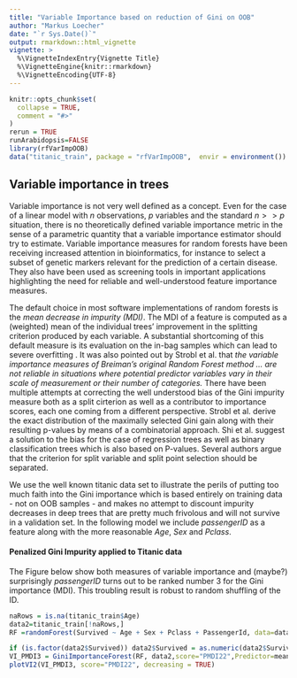---
title: "Variable Importance based on reduction of Gini on OOB"
author: "Markus Loecher"
date: "`r Sys.Date()`"
output: rmarkdown::html_vignette
vignette: >
  %\VignetteIndexEntry{Vignette Title}
  %\VignetteEngine{knitr::rmarkdown}
  %\VignetteEncoding{UTF-8}
---

```{r setup, include = FALSE}
knitr::opts_chunk$set(
  collapse = TRUE,
  comment = "#>"
)
rerun = TRUE
runArabidopsis=FALSE
library(rfVarImpOOB)
data("titanic_train", package = "rfVarImpOOB",  envir = environment())
```



## Variable importance in trees

Variable importance is not very well defined as a concept. 
Even for the case of a linear model with $n$ observations, $p$ variables and the standard $n >> p$ situation, there is no theoretically defined variable importance metric in the sense of a parametric quantity that a variable importance estimator should try to estimate.
Variable importance measures for random forests have been receiving increased attention in bioinformatics, for instance to select a subset of genetic markers relevant for the prediction of a certain disease.
They also have been used as screening tools
in important applications highlighting the need for reliable and well-understood feature importance
measures.

 The default choice in most software implementations of random forests is the *mean decrease in impurity (MDI)*. The MDI of a feature is computed as a (weighted) mean of the individual trees' improvement
in the splitting criterion produced by each variable. A substantial shortcoming of this default measure is its evaluation on the in-bag samples which can lead to severe overfitting . It was also pointed out by Strobl et al.  that *the variable importance measures of Breiman's original Random Forest method ... are not reliable in situations where potential predictor variables vary in their scale of measurement or their number of categories.*
There have been multiple attempts at correcting the well understood bias of the Gini impurity measure both as a split cirterion as well as a contributor to importance scores, each one coming from a different perspective. 
Strobl et al.  derive the exact distribution of the maximally selected Gini gain along with their resulting p-values by means of a combinatorial approach. Shi et al. suggest a solution to the bias  for the case of regression trees  as well as binary classification trees  which is also based on P-values. Several authors  argue that the criterion for split variable and split point selection should be separated.
 
 
We use the well known titanic data set to illustrate the perils of putting too much faith into the Gini importance which is based entirely on training data - not on OOB samples - and makes no attempt to discount impurity decreases in deep trees that are pretty much frivolous and will not survive in a validation set.
In the following model we include *passengerID* as a feature along with the more reasonable *Age*, *Sex* and *Pclass*.




#### Penalized Gini Impurity applied to Titanic data

The Figure below show both measures of variable importance and (maybe?) surprisingly *passengerID* turns out to be ranked number $3$ for the Gini importance (MDI). This troubling result is robust to random shuffling of the ID.

```{r,eval=rerun}
naRows = is.na(titanic_train$Age)
data2=titanic_train[!naRows,]
RF =randomForest(Survived ~ Age + Sex + Pclass + PassengerId, data=data2, ntree=50,importance=TRUE,mtry=2, keep.inbag=TRUE)
```


```{r PMDI2_RF,eval=rerun}
if (is.factor(data2$Survived)) data2$Survived = as.numeric(data2$Survived)-1
VI_PMDI3 = GiniImportanceForest(RF, data2,score="PMDI22",Predictor=mean)
plotVI2(VI_PMDI3, score="PMDI22", decreasing = TRUE)
```

